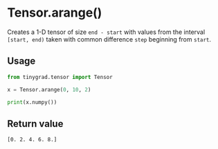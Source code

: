 # Tensor.arange()

Creates a 1-D tensor of size `end - start` with values from the interval `[start, end)` taken with common difference `step` beginning from `start`.

## Usage

```python copy
from tinygrad.tensor import Tensor

x = Tensor.arange(0, 10, 2)

print(x.numpy())
```

## Return value
```bash
[0. 2. 4. 6. 8.]
```